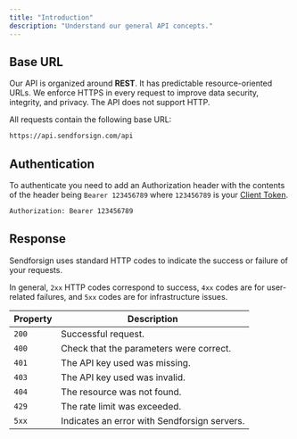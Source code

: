 ```yaml
---
title: "Introduction"
description: "Understand our general API concepts."
---
```


## Base URL

Our API is organized around **REST**. It has predictable resource-oriented URLs. We enforce HTTPS in every request 
to improve data security, integrity, and privacy. The API does not support HTTP.

All requests contain the following base URL:
```bash
https://api.sendforsign.com/api
```

## Authentication

To authenticate you need to add an Authorization header with the contents of the header 
being `Bearer 123456789` where `123456789` is your [Client Token](/api-reference/authentication#creating-client-tokens).
```bash
Authorization: Bearer 123456789
```

## Response 
Sendforsign uses standard HTTP codes to indicate the success or failure of your requests.

In general, `2xx` HTTP codes correspond to success, `4xx` codes are for user-related failures, 
and `5xx` codes are for infrastructure issues.

| Property | Description                           |
| -------- | ------------------------------------- |
| `200`    | Successful request.|
| `400`    | Check that the parameters were correct.|
| `401`    | The API key used was missing.|
| `403`    | The API key used was invalid.|
| `404`    | The resource was not found.|
| `429`    | The rate limit was exceeded.|
| `5xx`    | Indicates an error with Sendforsign servers.|


